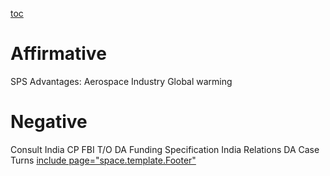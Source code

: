 [[toc]]
=Affirmative= 
SPS
Advantages: 
Aerospace Industry 
Global warming
=Negative= 
Consult India CP
FBI T/O DA
Funding Specification
India Relations DA
Case Turns 
[[include page="space.template.Footer"]]